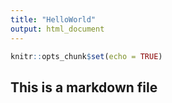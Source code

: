 ```yaml
---
title: "HelloWorld"
output: html_document
---
```


```r
knitr::opts_chunk$set(echo = TRUE)
```
## This is a markdown file


